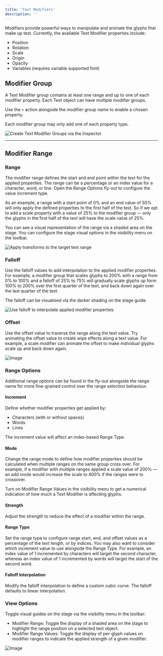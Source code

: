 ```yaml
---
title: 'Text Modifiers'
description: ''
---
```



<YouTube id="RkahZjwf3aQ" />

Modifiers provide powerful ways to manipulate and animate the glyphs that make up text. Currently, the available Text Modifier properties include:

- Position
- Rotation
- Scale
- Origin
- Opacity
- Variables (requires variable supported font)

## Modifier Group

A Text Modifier group contains at least one range and up to one of each modifier property. Each Text object can have multiple modifier groups.

Use the `+` action alongside the modifier group name to enable a chosen property.

<Info>Each modifier group may only add one of each property type.</Info>

![Create Text Modifier Groups via the Inspector](https://ucarecdn.com/53d0de7b-fbb9-4eea-8715-98a47343c121/)

---

## Modifier Range

### Range

The modifier range defines the start and end point within the text for the applied properties. The range can be a percentage or an index value for a character, word, or line. Open the Range Options fly-out to configure the value increment type.

As an example, a range with a start point of 0% and an end value of 50% will only apply the defined properties to the first half of the text. So if we opt to add a scale property with a value of 25% to the modifier group — only the glyphs in the first half of the text will have the scale value of 25%.

You can see a visual representation of the range via a shaded area on the stage. You can configure the stage visual options in the visibility menu on the toolbar.

![Apply transforms to the target text range](https://ucarecdn.com/0ce72074-f001-4005-8737-f7a4317edfbb/)

### Falloff

Use the falloff values to add interpolation to the applied modifier properties. For example, a modifier group that scales glyphs to 200% with a range from 0% to 100% and a falloff of 25% to 75% will gradually scale glyphs up form 100% to 200% over the first quarter of the text, and back down again over the last quarter of the text.

The falloff can be visualised via the darker shading on the stage guide.

![Use falloff to interpolate applied modifier properties](https://ucarecdn.com/afec5391-cdb9-4e5c-b8e2-53ca0781a208/)

### Offset

Use the offset value to traverse the range along the text value. Try animating the offset value to create wipe effects along a text value. For example, a scale modifier can animate the offset to make individual glyphs scale up and back down again.

![Image](https://ucarecdn.com/0172bf94-07d5-48f1-b276-309a784417bd/)

### Range Options

Additional range options can be found in the fly-out alongside the range name for more fine-grained control over the range selection behaviour.

#### Increment

Define whether modifier properties get applied by:

- Characters (with or without spaces)
- Words
- Lines

<Info>The increment value will affect an index-based Range Type.</Info>

#### Mode

Change the range mode to define how modifier properties should be calculated when multiple ranges on the same group cross over. For example, if a modifier with multiple ranges applied a scale value of 200% — an add mode would increase the scale to 400% if the ranges were to crossover.

<Info> Turn on Modifier Range Values in the visibility menu to get a numerical indication of how much a Text Modifier is affecting glyphs.</Info>

#### Strength

Adjust the strength to reduce the effect of a modifier within the range.

#### Range Type

Set the range type to configure range start, end, and offset values as a percentage of the text length, or by indices. You may also want to consider which increment value to use alongside the Range Type. For example, an index value of 1 incremented by characters will target the second character, whereas an index value of 1 incremented by words will target the start of the second word.

#### Falloff Interpolation

Modify the falloff interpolation to define a custom cubic curve. The falloff defaults to linear interpolation.

### View Options

Toggle visual guides on the stage via the visibility menu in the toolbar:

- Modifier Range: Toggle the display of a shaded area on the stage to highlight the range position on a selected text object.
- Modifier Range Values: Toggle the display of per-glyph values on modifier ranges to indicate the applied strength of a given modifier.

![Image](https://ucarecdn.com/954f7dde-728e-4569-bd8d-09163db42357/)